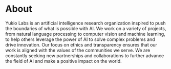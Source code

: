 # About

Yukio Labs is an artificial intelligence research organization inspired to push the boundaries of what is possible with AI. We work on a variety of projects, from natural language processing to computer vision and machine learning, to help others leverage the power of AI to solve complex problems and drive innovation. Our focus on ethics and transparency ensures that our work is aligned with the values of the communities we serve. We are constantly seeking new partnerships and collaborations to further advance the field of AI and make a positive impact on the world.
